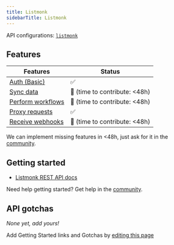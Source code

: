 ```yaml
---
title: Listmonk
sidebarTitle: Listmonk
---
```


API configurations: [`listmonk`](https://nango.dev/providers.yaml)

## Features

| Features                                                             | Status                           |
| -------------------------------------------------------------------- | -------------------------------- |
| [Auth (Basic)](/integrate/guides/authorize-an-api)                   | ✅                               |
| [Sync data](/integrate/guides/sync-data-from-an-api)                 | 🚫 (time to contribute: &lt;48h) |
| [Perform workflows](/integrate/guides/perform-workflows-with-an-api) | 🚫 (time to contribute: &lt;48h) |
| [Proxy requests](/integrate/guides/proxy-requests-to-an-api)         | ✅                               |
| [Receive webhooks](/integrate/guides/receive-webhooks-from-an-api)   | 🚫 (time to contribute: &lt;48h) |

<Tip>We can implement missing features in &lt;48h, just ask for it in the [community](https://nango.dev/slack).</Tip>

## Getting started

-   [Listmonk REST API docs](https://listmonk.app/docs/apis/apis/)

<Tip>Need help getting started? Get help in the [community](https://nango.dev/slack).</Tip>

## API gotchas

_None yet, add yours!_

<Note>Add Getting Started links and Gotchas by [editing this page](https://github.com/nangohq/nango/tree/master/docs-v2/integrations/all/listmonk.mdx)</Note>

